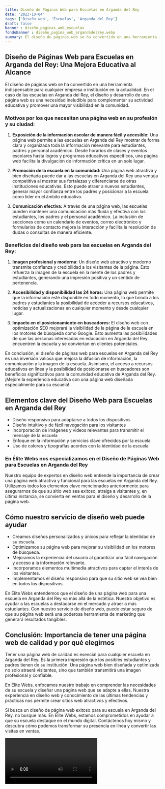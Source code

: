 ```yaml
---
title: Diseño de Páginas Web para Escuelas en Arganda del Rey
date: '2023-10-04'
tags: ['Diseño web', 'Escuelas', 'Arganda del Rey']
draft: false
banner : diseño_paginas_web_escuelas
fondoBanner : diseño_pagina_web_argandadelrey.webp
summary: El diseño de páginas web se ha convertido en una herramienta indispensable para cualquier empresa o institución en la actualidad. En el caso de las escuelas en Arganda del Rey, el diseño y desarrollo de una página web es una necesidad ineludible para complementar su actividad educativa y promover una mayor visibilidad en la comunidad.
---
```


## Diseño de Páginas Web para Escuelas en Arganda del Rey: Una Mejora Educativa al Alcance

El diseño de páginas web se ha convertido en una herramienta indispensable para cualquier empresa o institución en la actualidad. En el caso de las escuelas en Arganda del Rey, el diseño y desarrollo de una página web es una necesidad ineludible para complementar su actividad educativa y promover una mayor visibilidad en la comunidad.

### Motivos por los que necesitan una página web en su profesión y su ciudad:

1. **Exposición de la información escolar de manera fácil y accesible:** Una página web permite a las escuelas en Arganda del Rey mostrar de forma clara y organizada toda la información relevante para estudiantes, padres y personal académico. Desde horarios de clases y eventos escolares hasta logros y programas educativos específicos, una página web facilita la divulgación de información crítica en un solo lugar.

2. **Promoción de la escuela en la comunidad:** Una página web atractiva y bien diseñada puede dar a las escuelas en Arganda del Rey una ventaja competitiva al mostrar sus fortalezas y diferenciarse de otras instituciones educativas. Esto puede atraer a nuevos estudiantes, generar mayor confianza entre los padres y posicionar a la escuela como líder en el ámbito educativo.

3. **Comunicación efectiva:** A través de una página web, las escuelas pueden mantener una comunicación más fluida y efectiva con los estudiantes, los padres y el personal académico. La inclusión de secciones como un calendario de eventos, correo electrónico y formularios de contacto mejora la interacción y facilita la resolución de dudas o consultas de manera eficiente.

### Beneficios del diseño web para las escuelas en Arganda del Rey:

1. **Imagen profesional y moderna:** Un diseño web atractivo y moderno transmite confianza y credibilidad a los visitantes de la página. Esto refuerza la imagen de la escuela en la mente de los padres y estudiantes, generando una impresión positiva y un sentido de pertenencia.

2. **Accesibilidad y disponibilidad las 24 horas:** Una página web permite que la información esté disponible en todo momento, lo que brinda a los padres y estudiantes la posibilidad de acceder a recursos educativos, noticias y actualizaciones en cualquier momento y desde cualquier lugar.

3. **Impacto en el posicionamiento en buscadores:** El diseño web con optimización SEO mejorará la visibilidad de la página de la escuela en los motores de búsqueda como Google. Esto aumenta las posibilidades de que las personas interesadas en educación en Arganda del Rey encuentren la escuela y se conviertan en clientes potenciales.

En conclusión, el diseño de páginas web para escuelas en Arganda del Rey es una inversión valiosa que mejora la difusión de información, la comunicación y la imagen de la escuela. Asimismo, el acceso a recursos educativos en línea y la posibilidad de posicionarse en buscadores son beneficios significativos para la comunidad educativa de Arganda del Rey. ¡Mejore la experiencia educativa con una página web diseñada especialmente para su escuela!

<GifSeo />

<Cta />

## Elementos clave del Diseño Web para Escuelas en Arganda del Rey

- Diseño responsivo para adaptarse a todos los dispositivos
- Diseño intuitivo y de fácil navegación para los visitantes
- Incorporación de imágenes y videos relevantes para transmitir el mensaje de la escuela
- Enfoque en la información y servicios clave ofrecidos por la escuela
- Uso de colores y tipografías acordes con la identidad de la escuela

### En Élite Webs nos especializamos en el Diseño de Páginas Web para Escuelas en Arganda del Rey

Nuestro equipo de expertos en diseño web entiende la importancia de crear una página web atractiva y funcional para las escuelas en Arganda del Rey. Utilizamos todos los elementos clave mencionados anteriormente para asegurarnos de que su sitio web sea exitoso, atraiga a visitantes y, en última instancia, se convierta en ventas para el diseño y desarrollo de la página web.

## Cómo nuestro servicio de diseño web puede ayudar

- Creamos diseños personalizados y únicos para reflejar la identidad de su escuela.
- Optimizamos su página web para mejorar su visibilidad en los motores de búsqueda.
- Mejoramos la experiencia del usuario al garantizar una fácil navegación y acceso a la información relevante.
- Incorporamos elementos multimedia atractivos para captar el interés de los visitantes.
- Implementamos el diseño responsivo para que su sitio web se vea bien en todos los dispositivos.

En Élite Webs entendemos que el diseño de una página web para una escuela en Arganda del Rey va más allá de la estética. Nuestro objetivo es ayudar a las escuelas a destacarse en el mercado y atraer a más estudiantes. Con nuestro servicio de diseño web, puede estar seguro de que su página web será una poderosa herramienta de marketing que generará resultados tangibles.

## Conclusión: Importancia de tener una página web de calidad y por qué elegirnos

Tener una página web de calidad es esencial para cualquier escuela en Arganda del Rey. Es la primera impresión que los posibles estudiantes y padres tienen de su institución. Una página web bien diseñada y optimizada no solo atraerá visitantes, sino que también transmitirá una imagen profesional y confiable.

En Élite Webs, enfocamos nuestro trabajo en comprender las necesidades de su escuela y diseñar una página web que se adapte a ellas. Nuestra experiencia en diseño web y conocimiento de las últimas tendencias y prácticas nos permite crear sitios web atractivos y efectivos.

Si busca un diseño de página web exitoso para su escuela en Arganda del Rey, no busque más. En Élite Webs, estamos comprometidos en ayudar a que su escuela destaque en el mundo digital. Contáctenos hoy mismo y descubra cómo podemos transformar su presencia en línea y convertir las visitas en ventas.

<Video />

<CtaBot job='Escuelas' city='Arganda del Rey'/>

<Gmaps query='Arganda del Rey+españa+maps' />